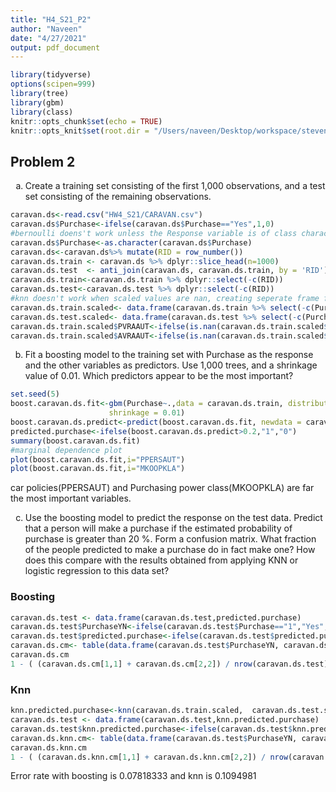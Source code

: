 ```yaml
---
title: "H4_S21_P2"
author: "Naveen"
date: "4/27/2021"
output: pdf_document
---
```


```r
library(tidyverse)
options(scipen=999)
library(tree)
library(gbm)
library(class)
knitr::opts_chunk$set(echo = TRUE)
knitr::opts_knit$set(root.dir = "/Users/naveen/Desktop/workspace/stevens-fa/FE582WS/assignments/assignment-4/")
```

## Problem 2

a. Create a training set consisting of the first 1,000 observations, and a test set consisting of the remaining observations.

```r
caravan.ds<-read.csv("HW4_S21/CARAVAN.csv")
caravan.ds$Purchase<-ifelse(caravan.ds$Purchase=="Yes",1,0)
#bernoulli doens't work unless the Response variable is of class character
caravan.ds$Purchase<-as.character(caravan.ds$Purchase)
caravan.ds<-caravan.ds%>% mutate(RID = row_number())
caravan.ds.train <- caravan.ds %>% dplyr::slice_head(n=1000)
caravan.ds.test  <- anti_join(caravan.ds, caravan.ds.train, by = 'RID')
caravan.ds.train<-caravan.ds.train %>% dplyr::select(-c(RID))
caravan.ds.test<-caravan.ds.test %>% dplyr::select(-c(RID))
#knn doesn't work when scaled values are nan, creating seperate frame for knn
caravan.ds.train.scaled<- data.frame(caravan.ds.train %>% select(-c(Purchase)) %>% scale)
caravan.ds.test.scaled<- data.frame(caravan.ds.test %>% select(-c(Purchase)) %>% scale)
caravan.ds.train.scaled$PVRAAUT<-ifelse(is.nan(caravan.ds.train.scaled$PVRAAUT),0,0)
caravan.ds.train.scaled$AVRAAUT<-ifelse(is.nan(caravan.ds.train.scaled$AVRAAUT),0,0)
```

b) Fit a boosting model to the training set with Purchase as the response and the other variables as predictors. Use 1,000 trees, and a shrinkage value of 0.01. Which predictors appear to be the most important?

```r
set.seed(5)
boost.caravan.ds.fit<-gbm(Purchase~.,data = caravan.ds.train, distribution = "bernoulli", n.trees = 1000, 
                      shrinkage = 0.01)
boost.caravan.ds.predict<-predict(boost.caravan.ds.fit, newdata = caravan.ds.test,n.trees = 1000, type = "response")
predicted.purchase<-ifelse(boost.caravan.ds.predict>0.2,"1","0")
summary(boost.caravan.ds.fit)
#marginal dependence plot
plot(boost.caravan.ds.fit,i="PPERSAUT")
plot(boost.caravan.ds.fit,i="MKOOPKLA")
```

car policies(PPERSAUT) and Purchasing power class(MKOOPKLA) are far the most important variables.


c) Use the boosting model to predict the response on the test data. Predict that a person will make a purchase if the estimated probability of purchase is greater than 20 %. Form a confusion matrix. What fraction of the people predicted to make a purchase do in fact make one? How does this compare with the results obtained from applying KNN or logistic regression to this data set?

### Boosting

```r
caravan.ds.test <- data.frame(caravan.ds.test,predicted.purchase)
caravan.ds.test$PurchaseYN<-ifelse(caravan.ds.test$Purchase=="1","Yes","No")
caravan.ds.test$predicted.purchase<-ifelse(caravan.ds.test$predicted.purchase=="1","Yes","No")
caravan.ds.cm<- table(data.frame(caravan.ds.test$PurchaseYN, caravan.ds.test$predicted.purchase))
caravan.ds.cm
1 - ( (caravan.ds.cm[1,1] + caravan.ds.cm[2,2]) / nrow(caravan.ds.test))
```

### Knn

```r
knn.predicted.purchase<-knn(caravan.ds.train.scaled,  caravan.ds.test.scaled,caravan.ds.train$Purchase,k=1)
caravan.ds.test <- data.frame(caravan.ds.test,knn.predicted.purchase)
caravan.ds.test$knn.predicted.purchase<-ifelse(caravan.ds.test$knn.predicted.purchase=="1","Yes","No")
caravan.ds.knn.cm<- table(data.frame(caravan.ds.test$PurchaseYN, caravan.ds.test$knn.predicted.purchase))
caravan.ds.knn.cm
1 - ( (caravan.ds.knn.cm[1,1] + caravan.ds.knn.cm[2,2]) / nrow(caravan.ds.test))
```

Error rate with boosting is 0.07818333 and knn is 0.1094981

